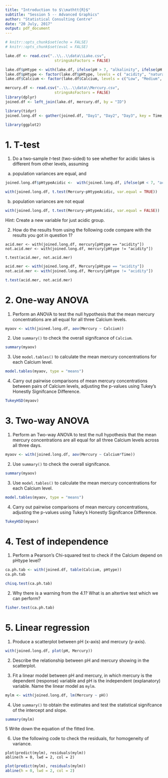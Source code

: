 ```yaml
---
title: "Introduction to $\\mathtt{R}$"
subtitle: "Session 5 -- Advanced Graphics"
author: "Statistical Consulting Centre"
date: "20 July, 2017"
output: pdf_document
---
```


```r
# knitr::opts_chunk$set(echo = FALSE)
# knitr::opts_chunk$set(eval = FALSE)

lake.df <- read.csv("..\\..\\data\\Lake.csv", 
                      stringsAsFactors = FALSE)

lake.df$pHtype <- with(lake.df, ifelse(pH > 7, "alkalinity", ifelse(pH < 7, "acidity", "natural")))
lake.df$pHtype <- factor(lake.df$pHtype, levels = c( "acidity", "natural", "alkalinity"))
lake.df$Calcium <- factor(lake.df$Calcium, levels = c("Low", "Medium", "High"))

mercury.df <- read.csv("..\\..\\data\\Mercury.csv", 
                      stringsAsFactors = FALSE)
library(dplyr)
joined.df <- left_join(lake.df, mercury.df, by = "ID")

library(tidyr)
joined.long.df <- gather(joined.df, "Day1", "Day2", "Day3", key = Time, value= Mercury)

library(ggplot2)

```


# 1. T-test

1. Do a two-sample $t$-test (two-sided) to see whether \texttt{Mercury} for acidic lakes is different from other \texttt{pHtype} levels, assuming 

  (a) population variances are equal, and

```r
joined.long.df$pHtypeAcidic <-  with(joined.long.df, ifelse(pH < 7, "acidity", "Others"))

with(joined.long.df, t.test(Mercury~pHtypeAcidic, var.equal = TRUE))
```

 (b) population variances are not equal

```r

with(joined.long.df, t.test(Mercury~pHtypeAcidic, var.equal = FALSE))
```

Hint: Create a new variable \texttt{pHtypeAcidic} for just acidic group.

2. How do the results from using the following code compare with the results you got in question 1?

````
acid.mer <- with(joined.long.df, mercury[pHtype == "acidity"])
not.acid.mer <- with(joined.long.df, mercury[pHtype != "acidity"])

t.test(acid.mer, not.acid.mer)

````

```r

acid.mer <- with(joined.long.df, Mercury[pHtype == "acidity"])
not.acid.mer <- with(joined.long.df, Mercury[pHtype != "acidity"])

t.test(acid.mer, not.acid.mer)

```


# 2. One-way ANOVA

1. Perform an ANOVA to test the null hypothesis that the mean mercury concentrations are all equal for all three Calcium levels.

```r

myaov <- with(joined.long.df, aov(Mercury ~ Calcium))

```

2. Use `summary()` to check the overall signifcance of `Calcium`.

```r

summary(myaov)

```


3. Use `model.tables()` to calculate the mean mercury concentrations for each Calcium level.


```r
model.tables(myaov, type = "means")
```


4. Carry out pairwise comparisons of mean mercury concentrations between pairs of Calcium levels, adjusting the p-values using Tukey's Honestly Signifcance Difference.

```r
TukeyHSD(myaov)

```


# 3. Two-way ANOVA

1. Perform an Two-way ANOVA to test the null hypothesis that the mean mercury concentrations are all equal for all three Calcium levels across all three days.

```r

myaov <- with(joined.long.df, aov(Mercury ~ Calcium*Time))

```

2. Use `summary()` to check the overall signifcance.

```r

summary(myaov)

```


3. Use `model.tables()` to calculate the mean mercury concentrations for each Calcium level.


```r
model.tables(myaov, type = "means")
```


4. Carry out pairwise comparisons of mean mercury concentrations, adjusting the p-values using Tukey's Honestly Signifcance Difference.

```r
TukeyHSD(myaov)

```




# 4. Test of independence

1. Perform a Pearson's Chi-squared test to check if the Calcium depend on pHtype level? 

```r
ca.ph.tab <- with(joined.df, table(Calcium, pHtype))
ca.ph.tab

chisq.test(ca.ph.tab)

```

2. Why there is a warning from the 4.1? What is an altertive test which we can perform?


```r
fisher.test(ca.ph.tab)

```


# 5. Linear regression

1. Produce a scatterplot between pH (x-axis) and mercury (y-axis).

```r
with(joined.long.df, plot(pH, Mercury))

```


2. Describe the relationship between pH and mercury showing in the scatterplot.


3. Fit a linear model between pH and mercury, in which mercury is the dependent (response) variable and pH is the independent (explanatory) variable. Name the linear model as `mylm`.


```r
mylm <- with(joined.long.df, lm(Mercury ~ pH))
```

4. Use `summary()` to obtain the estimates and test the statistical signifcance of the intercept and slope.

```r
summary(mylm)
```

5 Write down the equation of the fitted line.


6. Use the following code to check the residuals, for homogeneity of variance.

````
plot(predict(mylm), residuals(mylm))
abline(h = 0, lwd = 2, col = 2)
````

```r
plot(predict(mylm), residuals(mylm))
abline(h = 0, lwd = 2, col = 2)
```








